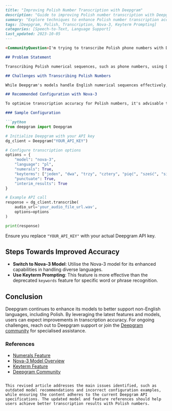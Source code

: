 ```markdown
---
title: "Improving Polish Number Transcription with Deepgram"
description: "Guide to improving Polish number transcription with Deepgram's speech-to-text API using the latest features."
summary: "Explore techniques to enhance Polish number transcription accuracy using Deepgram's Nova-3 model and keyterm prompting feature."
tags: [Deepgram, Polish, Transcription, Nova-3, Keyterm Prompting]
categories: [Speech-to-Text, Language Support]
last_updated: 2023-10-05
---

<CommunityQuestion>I'm trying to transcribe Polish phone numbers with Deepgram's speech-to-text API, but I'm having trouble getting accurate results. How can I improve the recognition of numerical sequences in Polish using Deepgram?</CommunityQuestion>

## Problem Statement

Transcribing Polish numerical sequences, such as phone numbers, using Deepgram's Speech-to-Text (STT) API can be challenging. Users often encounter difficulties in achieving accurate recognition, particularly with Polish numbers.

## Challenges with Transcribing Polish Numbers

While Deepgram's models handle English numerical sequences effectively, users have noted inconsistencies with other languages, including Polish. Previous attempts to improve accuracy using the `keywords` feature have shown limited success.

## Recommended Configuration with Nova-3

To optimise transcription accuracy for Polish numbers, it's advisable to use the latest Nova-3 model and the `keyterm prompting` feature, which offers better handling of specific terms.

### Sample Configuration

```python
from deepgram import Deepgram

# Initialize Deepgram with your API key
dg_client = Deepgram("YOUR_API_KEY")

# Configure transcription options
options = {
    "model": "nova-3",
    "language": "pl",
    "numerals": True,
    "keyterms": ["jeden", "dwa", "trzy", "cztery", "pięć", "sześć", "siedem", "osiem", "dziewięć"],
    "punctuate": True,
    "interim_results": True
}

# Example API call
response = dg_client.transcribe(
    audio_url='your_audio_file_url.wav',
    options=options
)

print(response)
```

Ensure you replace `"YOUR_API_KEY"` with your actual Deepgram API key.

## Steps Towards Improved Accuracy

- **Switch to Nova-3 Model**: Utilise the Nova-3 model for its enhanced capabilities in handling diverse languages.
- **Use Keyterm Prompting**: This feature is more effective than the deprecated `keywords` feature for specific word or phrase recognition.

## Conclusion

Deepgram continues to enhance its models to better support non-English languages, including Polish. By leveraging the latest features and models, users can expect improvements in transcription accuracy. For ongoing challenges, reach out to Deepgram support or join the [Deepgram community](https://discord.gg/deepgram) for specialised assistance.

### References

- [Numerals Feature](docs/numerals)
- [Nova-3 Model Overview](docs/models-languages-overview#nova-3)
- [Keyterm Feature](docs/keyterm)
- [Deepgram Community](https://discord.gg/deepgram)
```

This revised article addresses the main issues identified, such as outdated model recommendations and incorrect configuration examples, while ensuring the content adheres to the current Deepgram API specifications. The updated model and feature references should help users achieve better transcription results with Polish numbers.